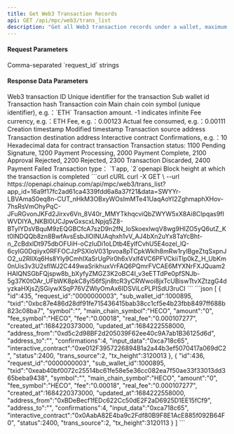 ---
title: Get Web3 Transaction Records
api: GET /api/mpc/web3/trans_list
description: "Get all Web3 transaction records under a wallet, maximum of 100 records."
---

#### Request Parameters
<ParamField query="ids" type="string" required>
    Comma-separated `request_id` strings
</ParamField>



#### Response Data Parameters
<ResponseField type="object[ ]">
    <Expandable title="object">
        <ResponseField name="id" type="integer">Web3 transaction ID</ResponseField>
        <ResponseField name="request_id" type="string">Unique identifier for the transaction</ResponseField>
        <ResponseField name="sub_wallet_id" type="integer">Sub wallet id</ResponseField>
        <ResponseField name="txid" type="string">Transaction hash</ResponseField>
        <ResponseField name="symbol" type="string">Transaction coin</ResponseField>
        <ResponseField name="main_chain_symbol" type="string">Main chain coin symbol (unique identifier), e.g.：`ETH`</ResponseField>
        <ResponseField name="amount" type="string">Transaction amount. -1 indicates infinite</ResponseField>
        <ResponseField name="fee_symbol" type="string">Fee currency, e.g.：ETH</ResponseField>
        <ResponseField name="fee" type="string">Fee, e.g.：0.00123</ResponseField>
        <ResponseField name="real_fee" type="string">Actual fee consumed, e.g.：0.00111</ResponseField>
        <ResponseField name="created_at" type="long">Creation timestamp</ResponseField>
        <ResponseField name="updated_at" type="long">Modified timestamp</ResponseField>
        <ResponseField name="address_from" type="string">Transaction source address</ResponseField>
        <ResponseField name="address_to" type="string">Transaction destination address</ResponseField>
        <ResponseField name="interactive_contract" type="string">Interactive contract</ResponseField>
        <ResponseField name="confirmations" type="integer">Confirmations, e.g.：10</ResponseField>
        <ResponseField name="input_data" type="string">Hexadecimal data for contract transaction</ResponseField>
        <ResponseField name="status" type="integer">Transaction status: 1100 Pending Signature, 1200 Payment Processing, 2000 Payment Complete, 2100 Approval Rejected, 2200 Rejected, 2300 Transaction Discarded, 2400 Payment Failed</ResponseField>
        <ResponseField name="trans_source" type="integer">Transaction type： `1`app, `2`openapi</ResponseField>
        <ResponseField name="tx_height" type="long">Block height at which the transaction is completed</ResponseField>
    </Expandable>
</ResponseField>



<RequestExample>
  ```curl cURL
  curl -X GET \
  --url https://openapi.chainup.com/api/mpc/web3/trans_list?app_id=16a9f17fc2ad61ca4339fdd6a8a37f21&data=SWYYr-LBVAmaS0eq8n-CUT_nHkM3OBxyWOsImMTe41UaqAoYI2ZghmaphXHov-7hsRsVmOhyPqC-JFuRGvonJKFd2Jirxv6Vn_8V40r_MMYTkhqcviQbZWYW5xX8Ai8CIpqas9fIWVDIYA_NKBl0UCJpwGxscxLNpjq5Z8-BTyIYDsVBquM9zEQGBCfcA7szD9n2fN_loSkoexlwqV8wg9HIZO5yQ6utZ_Kt0lNDQQb8zn8BwfAvsEsbJlOINUAqhxh1vV_AJ4bXn2uYx8TaYcBht-n_ZcBdxIDt975dbOFUiH-oCzIuDi1oLDtb4EylfCvhU5E4ozel_lQ-6cyIG0Dqiiyx0RFFOCJzPSXIoV031pvoa8pTCpkWklh8mRw1rylBgeZtqSxpnJO2_u2RIlXq6Hs8Yly9CmhIXaSrUgPir0h6xVxlf4VC6PFVCkiiTlp0kZ_H_UbKm0nUis3v3U2sflWJ2C449waSrikhuxVrFAQ6PQmrFVCAE6MYXNrFXJQuam2HAIQNSGbFQjspw8b_bXyfyZMGZ3K2oBC4I_v3eETTdPe0pfSNJb-5g37K0tOAr_UFbWK8pkC8yl56fSjn8tcR3yCRWwoi8jxTcUBiswTtvXZtzgG4dyzkaHXjsZjSGiywXSqP76VZWlyOmAx6IDSViLcPLPISdU3ruCI
  ```
</RequestExample>



<ResponseExample>
```json
[
    {
        "id":435,
        "request_id":"0000000003",
        "sub_wallet_id":1000895,
        "txid":"0xbc87e486d28df91fe715436415bab38cc1cf5e4b23fbb8497ff688b823c08ba7",
        "symbol":"",
        "main_chain_symbol":"HECO",
        "amount":"0",
        "fee_symbol":"HECO",
        "fee":"0.00018",
        "real_fee":"0.000107277",
        "created_at":1684220373000,
        "updated_at":1684222558000,
        "address_from":"0xd5c2d98BF2d205039F62ee40c9A7ab1B36125d6d",
        "address_to":"",
        "confirmations":4,
        "input_data":"0xca718c65",
        "interactive_contract":"0xe012F3957226894B1a2a44b3ef5070417a069dC2",
        "status":2400,
        "trans_source":2,
        "tx_height":3120013
    },
    {
        "id":436,
        "request_id":"0000000003",
        "sub_wallet_id":1000895,
        "txid":"0xeab40bf0072c25514bc61fe58e5e36cc082ea7f50ae33f33013dd365beba9438",
        "symbol":"",
        "main_chain_symbol":"HECO",
        "amount":"0",
        "fee_symbol":"HECO",
        "fee":"0.00018",
        "real_fee":"0.000107277",
        "created_at":1684220373000,
        "updated_at":1684222558000,
        "address_from":"0xBDeBecf1fEDc622Cc50dE2F2aD6925D1EE15fCf9",
        "address_to":"",
        "confirmations":4,
        "input_data":"0xca718c65",
        "interactive_contract":"0x0AabA82E4ba9c2Fdf80B9F8E1AcE885f092B64F0",
        "status":2400,
        "trans_source":2,
        "tx_height":3120113
    }
]
```
</ResponseExample>